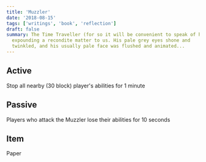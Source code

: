 ```yaml
---
title: 'Muzzler'
date: '2018-08-15'
tags: ['writings', 'book', 'reflection']
draft: false
summary: The Time Traveller (for so it will be convenient to speak of him) was
  expounding a recondite matter to us. His pale grey eyes shone and
  twinkled, and his usually pale face was flushed and animated...
---
```


## Active

Stop all nearby (30 block) player's abilities for 1 minute

## Passive

Players who attack the Muzzler lose their abilities for 10 seconds

## Item

Paper
